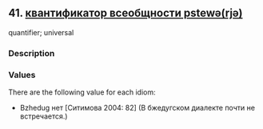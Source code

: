 ## 41. <a href =  'https://agricolamz.github.io/The_Circassian_Isoglosses_Database/41.html'>квантификатор всеобщности pstewə(rjə)</a>
quantifier; universal

### Description



### Values
There are the following value for each idiom:

* Bzhedug  нет [Ситимова 2004: 82] (В бжедугском диалекте почти не встречается.)

